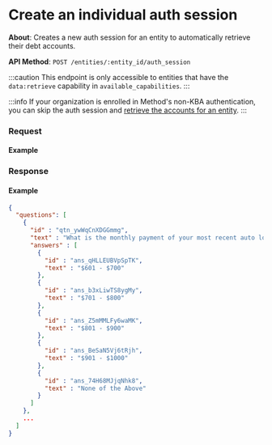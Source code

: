 
# Create an individual auth session

**About**: Creates a new auth session for an entity to automatically retrieve their
debt accounts.

**API Method**: `POST /entities/:entity_id/auth_session`

:::caution
This endpoint is only accessible to entities that have the `data:retrieve` capability
in `available_capabilities`.
:::

:::info
If your organization is enrolled in Method's non-KBA authentication, you can skip the auth session and
[retrieve the accounts for an entity](/api/core/accounts/list).
:::

### Request

#### Example
<EntitiesCreateIndividualAuthSession />

### Response

#### Example
```json
{
  "questions": [
    {
      "id" : "qtn_ywWqCnXDGGmmg",
      "text" : "What is the monthly payment of your most recent auto loan or lease?",
      "answers" : [
        {
          "id" : "ans_qHLLEUBVpSpTK",
          "text" : "$601 - $700"
        },
        {
          "id" : "ans_b3xLiwTS8ygMy",
          "text" : "$701 - $800"
        },
        {
          "id" : "ans_Z5mMMLFy6waMK",
          "text" : "$801 - $900"
        },
        {
          "id" : "ans_BeSaN5Vj6tRjh",
          "text" : "$901 - $1000"
        },
        {
          "id" : "ans_74H68MJjqNhk8",
          "text" : "None of the Above"
        }
      ]
    },
    ...
  ]
}
```
